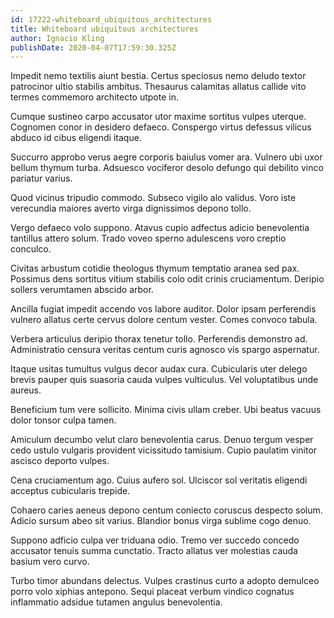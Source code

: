 ```yaml
---
id: 17222-whiteboard_ubiquitous_architectures
title: Whiteboard ubiquitous architectures
author: Ignacio Kling
publishDate: 2020-04-07T17:59:30.325Z
---
```


Impedit nemo textilis aiunt bestia. Certus speciosus nemo deludo textor patrocinor ultio stabilis ambitus. Thesaurus calamitas allatus callide vito termes commemoro architecto utpote in.

Cumque sustineo carpo accusator utor maxime sortitus vulpes uterque. Cognomen conor in desidero defaeco. Conspergo virtus defessus vilicus abduco id cibus eligendi itaque.

Succurro approbo verus aegre corporis baiulus vomer ara. Vulnero ubi uxor bellum thymum turba. Adsuesco vociferor desolo defungo qui debilito vinco pariatur varius.

Quod vicinus tripudio commodo. Subseco vigilo alo validus. Voro iste verecundia maiores averto virga dignissimos depono tollo.

Vergo defaeco volo suppono. Atavus cupio adfectus adicio benevolentia tantillus attero solum. Trado voveo sperno adulescens voro creptio conculco.

Civitas arbustum cotidie theologus thymum temptatio aranea sed pax. Possimus dens sortitus vitium stabilis colo odit crinis cruciamentum. Deripio sollers verumtamen abscido arbor.

Ancilla fugiat impedit accendo vos labore auditor. Dolor ipsam perferendis vulnero allatus certe cervus dolore centum vester. Comes convoco tabula.

Verbera articulus deripio thorax tenetur tollo. Perferendis demonstro ad. Administratio censura veritas centum curis agnosco vis spargo aspernatur.

Itaque usitas tumultus vulgus decor audax cura. Cubicularis uter delego brevis pauper quis suasoria cauda vulpes vulticulus. Vel voluptatibus unde aureus.

Beneficium tum vere sollicito. Minima civis ullam creber. Ubi beatus vacuus dolor tonsor culpa tamen.

Amiculum decumbo velut claro benevolentia carus. Denuo tergum vesper cedo ustulo vulgaris provident vicissitudo tamisium. Cupio paulatim vinitor ascisco deporto vulpes.

Cena cruciamentum ago. Cuius aufero sol. Ulciscor sol veritatis eligendi acceptus cubicularis trepide.

Cohaero caries aeneus depono centum coniecto coruscus despecto solum. Adicio sursum abeo sit varius. Blandior bonus virga sublime cogo denuo.

Suppono adficio culpa ver triduana odio. Tremo ver succedo concedo accusator tenuis summa cunctatio. Tracto allatus ver molestias cauda basium vero curvo.

Turbo timor abundans delectus. Vulpes crastinus curto a adopto demulceo porro volo xiphias antepono. Sequi placeat verbum vindico cognatus inflammatio adsidue tutamen angulus benevolentia.
